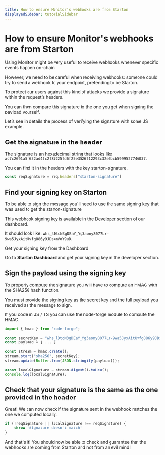 ```yaml
---
title: How to ensure Monitor's webhooks are from Starton
displayedSidebar: tutorialSidebar
---
```



# How to ensure Monitor's webhooks are from Starton

Using Monitor might be very useful to receive webhooks whenever specific events happen on-chain.

However, we need to be careful when receiving webhooks: someone could try to send a webhook to your endpoint, pretending to be Starton.

To protect our users against this kind of attacks we provide a signature within the request’s headers.

You can then compare this signature to the one you get when signing the payload yourself.

Let’s see in details the process of verifying the signature with some JS example.

## Get the signature in the header

The signature is an hexadecimal string that looks like `ac7c2691a5f632ad4fc2f8b225fd6f25e3526f12293c32efbcb5999527746037.`

You can find it in the headers with the key starton-signature.

```jsx
const reqSignature = req.headers["starton-signature"]
```

## Find your signing key on Starton

To be able to sign the message you'll need to use the same signing key that was used to get the starton-signature.

This webhook signing key is available in the [Developer](/Developer/Discovering-coding-interface.mdx) section of our dashboard.

It should look like: `whs_lDtcN3gDEaY_Yg3aony8077Lr-9wa5JyxAitUvfg886y9JDs4mVoY9uD`.

<div className="row-is-multiline">

<div className="col col--2" className="cards">
	<Link className="button-card button-card--vertical" to="https://app.starton.com/projects">
		<Heading as={"h3"}>Get your signing key from the Dashboard</Heading>
		<div className="button-card__inner">
			<p color="white">
				Go to <b>Starton Dashboard</b> and get your signing key in the developer section.
			</p>
		</div>
	</Link>
</div>

</div>

## Sign the payload using the signing key

To properly compute the signature you will have to compute an HMAC with the SHA256 hash function.

You must provide the signing key as the secret key and the full payload you received as the message to sign.

If you code in JS / TS you can use the node-forge module to compute the HMAC.

```jsx
import { hmac } from "node-forge";
​
const secretKey = "whs_lDtcN3gDEaY_Yg3aony8077Lr-9wa5JyxAitUvfg886y9JDs4mVoY9uD";
const payload = { ... }
​
const stream = hmac.create();
stream.start("sha256", secretKey);
stream.update(Buffer.from(JSON.stringify(payload)));
​
const localSignature = stream.digest().toHex();
console.log(localSignature);
```

## Check that your signature is the same as the one provided in the header

Great! We can now check if the signature sent in the webhook matches the one we computed locally.

```jsx
if (!reqSignature || localSignature !== reqSignature) {
	throw "Signature doesn't match"
}
```

And that's it! You should now be able to check and guarantee that the webhooks are coming from Starton and not from an evil mind!
